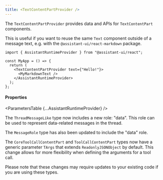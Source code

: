 ```yaml
---
title: <TextContentPartProvider />
---
```



The `TextContentPartProvider` provides data and APIs for `TextContentPart` components.

This is useful if you want to reuse the same `Text` component outside of a message text, e.g. with the `@assistant-ui/react-markdown` package.

```tsx {1, 8, 10}
import { AssistantRuntimeProvider } from "@assistant-ui/react";

const MyApp = () => {
  return (
    <TextContentPartProvider text={"Hello!"}>
      <MyMarkdownText />
    </AssistantRuntimeProvider>
  );
};
```

#### Properties

<ParametersTable {...AssistantRuntimeProvider} />

The `ThreadMessageLike` type now includes a new role: "data". This role can be used to represent data-related messages in the thread.

The `MessageRole` type has also been updated to include the "data" role.

The `CoreToolCallContentPart` and `ToolCallContentPart` types now have a generic parameter `TArgs` that extends `ReadonlyJSONObject` by default. This change allows for more flexibility when defining the arguments for a tool call.

Please note that these changes may require updates to your existing code if you are using these types.
